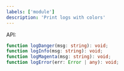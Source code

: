 ```yaml
---
labels: ['module']
description: 'Print logs with colors'
---
```


API:

```ts
function logDanger(msg: string): void;
function logInfo(msg: string): void;
function logMagenta(msg: string): void;
function logError(err: Error | any): void;
```

